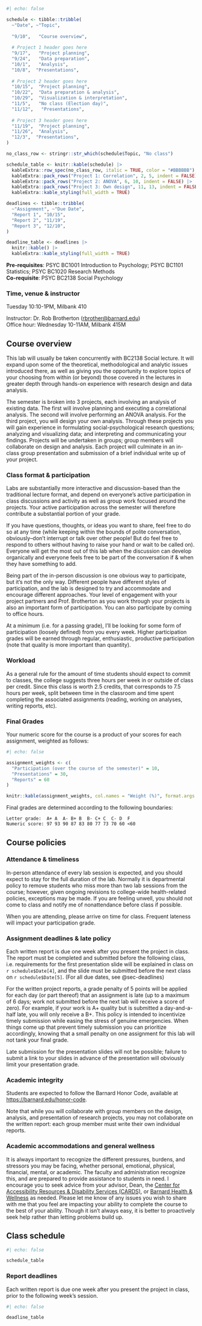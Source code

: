 ```r
#| echo: false

schedule <- tibble::tribble(
  ~"Date", ~"Topic",
  
  "9/10",   "Course overview", 
  
  # Project 1 header goes here
  "9/17",   "Project planning",
  "9/24",   "Data preparation", 
  "10/1",   "Analysis",
  "10/8",  "Presentations",
  
  # Project 2 header goes here
  "10/15",  "Project planning",
  "10/22",  "Data preparation & analysis",
  "10/29",  "Visualization & interpretation",
  "11/5",   "No class (Election day)",
  "11/12",   "Presentations",
  
  # Project 3 header goes here
  "11/19",  "Project planning",
  "11/26",  "Analysis",
  "12/3",  "Presentations",
)

no_class_row <- stringr::str_which(schedule$Topic, "No class")

schedule_table <- knitr::kable(schedule) |>
  kableExtra::row_spec(no_class_row, italic = TRUE, color = "#BBBBBB") |>
  kableExtra::pack_rows("Project 1: Correlation", 2, 5, indent = FALSE) |>
  kableExtra::pack_rows("Project 2: ANOVA", 6, 10, indent = FALSE) |>
  kableExtra::pack_rows("Project 3: Own design", 11, 13, indent = FALSE) |>
  kableExtra::kable_styling(full_width = TRUE)

deadlines <- tibble::tribble(
  ~"Assignment", ~"Due Date", 
  "Report 1", "10/15", 
  "Report 2", "11/19", 
  "Report 3", "12/10", 
)

deadline_table <- deadlines |> 
  knitr::kable() |> 
  kableExtra::kable_styling(full_width = TRUE)

```

__Pre-requisites__: PSYC BC1001 Introduction to Psychology; PSYC BC1101 Statistics; PSYC BC1020 Research Methods  
__Co-requisite__: PSYC BC2138 Social Psychology

### Time, venue & instructor

Tuesday 10:10-1PM, Milbank 410 

Instructor: Dr. Rob Brotherton (<rbrother@barnard.edu>)       
Office hour: Wednesday 10-11AM, Milbank 415M




## Course overview

This lab will usually be taken concurrently with BC2138 Social lecture. It will expand upon some of the theoretical, methodological and analytic issues introduced there, as well as giving you the opportunity to explore topics of your choosing from within (or beyond) those covered in the lectures in greater depth through hands-on experience with research design and data analysis.


The semester is broken into 3 projects, each involving an analysis of existing data. The first will involve planning and executing a correlational analysis. The second will involve performing an ANOVA analysis. For the third project, you will design your own analysis. Through these projects you will gain experience in formulating social-psychological research questions; analyzing and visualizing data; and interpreting and communicating your findings. Projects will be undertaken in groups; group members will collaborate on design and analysis. Each project will culminate in an in-class group presentation and submission of a brief individual write up of your project.



### Class format & participation

Labs are substantially more interactive and discussion-based than the traditional lecture format, and depend on everyone’s active participation in class discussions and activity as well as group work focused around the projects. Your active participation across the semester will therefore contribute a substantial portion of your grade. 

If you have questions, thoughts, or ideas you want to share, feel free to do so at any time (while keeping within the bounds of polite conversation, obviously--don't interrupt or talk over other people! But do feel free to respond to others without having to raise your hand or wait to be called on). Everyone will get the most out of this lab when the discussion can develop organically and everyone feels free to be part of the conversation if & when they have something to add.

Being part of the in-person discussion is one obvious way to participate, but it’s not the only way. Different people have different styles of participation, and the lab is designed to try and accommodate and encourage different approaches. Your level of engagement with your project partners and Prof. Brotherton as you work through your projects is also an important form of participation. You can also participate by coming to office hours.

At a minimum (i.e. for a passing grade), I’ll be looking for some form of participation (loosely defined) from you every week. Higher participation grades will be earned through regular, enthusiastic, productive participation (note that quality is more important than quantity).



### Workload

As a general rule for the amount of time students should expect to commit to classes, the college suggests three hours per week in or outside of class per credit. Since this class is worth 2.5 credits, that corresponds to 7.5 hours per week, split between time in the classroom and time spent completing the associated assignments (reading, working on analyses, writing reports, etc).



### Final Grades

Your numeric score for the course is a product of your scores for each assignment, weighted as follows:

```r
#| echo: false

assignment_weights <- c(
  "Participation (over the course of the semester)" = 10,
  "Presentations" = 30,
  "Reports" = 60
)

knitr::kable(assignment_weights, col.names = "Weight (%)", format.args = )

```


Final grades are determined according to the following boundaries:

    Letter grade:  A+ A  A-	B+ B  B- C+ C  C- D  F
    Numeric score: 97 93 90 87 83 80 77 73 70 60 <60



## Course policies

### Attendance & timeliness

In-person attendance of every lab session is expected, and you should expect to stay for the full duration of the lab. Normally it is departmental policy to remove students who miss more than two lab sessions from the course; however, given ongoing revisions to college-wide health-related policies, exceptions may be made. If you are feeling unwell, you should not come to class and notify me of nonattendance before class if possible.

When you are attending, please arrive on time for class. Frequent lateness will impact your participation grade.


### Assignment deadlines & late policy {#sec-late-policy}

Each written report is due one week after you present the project in class. The report must be completed and submitted before the following class, i.e. requirements for the first presentation slide will be explained in class on `r schedule$Date[4]`, and the slide must be submitted before the next class on `r schedule$Date[5]`. (For all due dates, see  @sec-deadlines)

For the written project reports, a grade penalty of 5 points will be applied for each day (or part thereof) that an assignment is late (up to a maximum of 6 days; work not submitted before the next lab will receive a score of zero). For example, if your work is A+ quality but is submitted a day-and-a-half late, you will only receive a B+. This policy is intended to incentivize timely submission while easing the stress of genuine emergencies. When things come up that prevent timely submission you can prioritize accordingly, knowing that a small penalty on one assignment for this lab will not tank your final grade.

Late submission for the presentation slides will not be possible; failure to submit a link to your slides in advance of the presentation will obviously limit your presentation grade.


### Academic integrity

Students are expected to follow the Barnard Honor Code, available at <https://barnard.edu/honor-code>.

Note that while you will collaborate with group members on the design, analysis, and presentation of research projects, you may not collaborate on the written report: each group member must write their own individual reports. 


### Academic accommodations and general wellness

It is always important to recognize the different pressures, burdens, and stressors you may be facing, whether personal, emotional, physical, financial, mental, or academic. The faculty and administration recognize this, and are prepared to provide assistance to students in need. I encourage you to seek advice from your advisor, Dean, the [Center for Accessibility Resources & Disability Services (CARDS)](https://barnard.edu/disability-services), or [Barnard Health & Wellness](https://barnard.edu/health-wellness) as needed. Please let me know of any issues you wish to share with me that you feel are impacting your ability to complete the course to the best of your ability. Though it isn’t always easy, it is better to proactively seek help rather than letting problems build up.



## Class schedule

```r
#| echo: false

schedule_table

```

### Report deadlines {#sec-deadlines}

Each written report is due one week after you present the project in class, prior to the following week's session.

```r
#| echo: false

deadline_table

```
